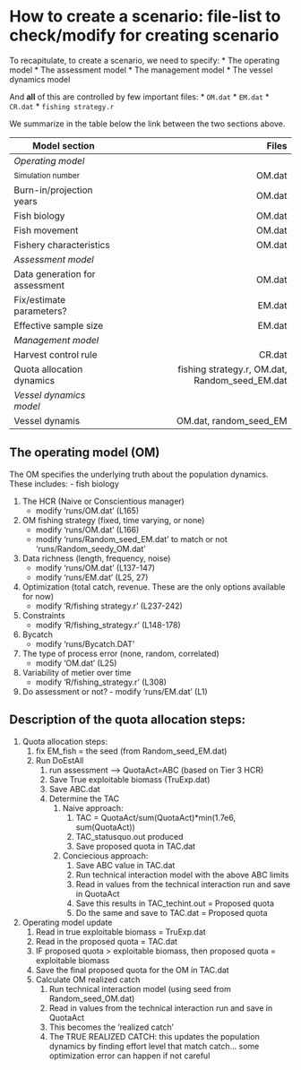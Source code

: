 # How to create a scenario: file-list to check/modify for creating scenario 

To recapitulate, to create a scenario, we need to specify:
* The operating model 
* The assessment model 
* The management model 
* The vessel dynamics model

And **all** of this are controlled by few important files:
* `OM.dat`
* `EM.dat`
* `CR.dat`
* `fishing strategy.r`

We summarize in the table below the link between the two sections above.

| Model section			     			 		| Files		    							  											|
| ------------------------------- | -------------------------------------------------:| 
| *Operating model* 							|  																									|
| <sub>Simulation number</sub>		| OM.dat										    										|
| Burn-in/projection years				| OM.dat			 							   											|
| Fish biology										| OM.dat			  							  										|
| Fish movement										| OM.dat			     																	|
| Fishery characteristics					| OM.dat			     																	|
| *Assessment model*							|							     																	|
| Data generation for assessment	|	OM.dat			     																	|
| Fix/estimate parameters?				|	EM.dat																						| 
| Effective sample size						|	EM.dat			     																	|
| *Management model*							| 																									|
| Harvest control rule						| CR.dat																						|
| Quota allocation dynamics				| fishing strategy.r, OM.dat, Random_seed_EM.dat		|
| *Vessel dynamics model*					| 
| Vessel dynamis									| OM.dat, random_seed_EM														|



## The operating model (OM)

The OM specifies the underlying truth about the population dynamics. These includes:
- fish biology 

1. The HCR (Naive or Conscientious manager)
	- modify 'runs/OM.dat' (L165)
2. OM fishing strategy (fixed, time varying, or none)
	- modify 'runs/OM.dat' (L166)
	- modify 'runs/Random_seed_EM.dat' to match or not 'runs/Random_seedy_OM.dat' 
3. Data richness (length, frequency, noise)
	- modify 'runs/OM.dat' (L137-147)
	- modify 'runs/EM.dat' (L25, 27)
4. Optimization (total catch, revenue. These are the only options available for now)
	- modify 'R/fishing strategy.r' (L237-242)
5. 	Constraints
	- modify 'R/fishing_strategy.r' (L148-178)
6. Bycatch
	- modify 'runs/Bycatch.DAT'
7. The type of process error (none, random, correlated)	
	- modify 'OM.dat' (L25)
8. Variability of metier over time
	- modify 'R/fishing_strategy.r' (L308)
9. Do assessment or not?
		- modify 'runs/EM.dat' (L1)
		
		
## Description of the quota allocation steps: ###

1. Quota allocation steps:
	1. fix EM_fish = the seed (from Random_seed_EM.dat)
	2. Run DoEstAll
		1. run assessment --> QuotaAct=ABC (based on Tier 3 HCR)
		2. Save True exploitable biomass (TruExp.dat)
		3. Save ABC.dat
		4. Determine the TAC
			1. Naive approach: 
				1. TAC = QuotaAct/sum(QuotaAct)*min(1.7e6, sum(QuotaAct))
				2. TAC_statusquo.out produced
				3. Save proposed quota in TAC.dat
			2. Conciecious approach: 
				1. Save ABC value in TAC.dat
				2. Run technical interaction model with the above ABC limits
				3. Read in values from the technical interaction run and save in QuotaAct
				4. Save this results in TAC_techint.out = Proposed quota
				5. Do the same and save to TAC.dat = Proposed quota
				
2. Operating model update
	1. Read in true exploitable biomass = TruExp.dat
	2. Read in the proposed quota = TAC.dat
	3. IF proposed quota > exploitable biomass, then proposed quota = exploitable biomass
	4. Save the final proposed quota for the OM in TAC.dat
	5. Calculate OM realized catch
		1. Run technical interaction model (using seed from Random_seed_OM.dat)
		2. Read in values from the technical interaction run and save in QuotaAct
		3. This becomes the 'realized catch' 
		4. The TRUE REALIZED CATCH: this updates the population dynamics by finding effort level that match catch... some optimization error can happen if not careful
			
			
		
	
		
